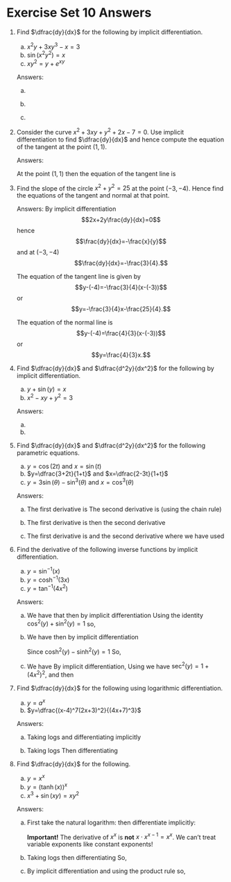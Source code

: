 # Exercise Set 10 Answers {.unlisted .unnumbered}

1. Find $\dfrac{dy}{dx}$ for the following by implicit differentiation.

    a. $x^2y+3xy^3-x=3$
    a. $\sin(x^2y^2)=x$
    a. $xy^2=y+e^{xy}$

    Answers:

    a. \begin{align*}
        2xy+x^2\frac{dy}{dx}+3y^3+9xy^2\frac{dy}{dx}-1&=0\\
        (x^2+9xy^2)\frac{dy}{dx}&=1-2xy-3y^3\\
        \frac{dy}{dx}&=\frac{1-2xy-3y^3}{x^2+9xy^2}
        \end{align*}

    a. \begin{align*}
        \cos(x^2y^2)\left(2xy^2+2x^2y\frac{dy}{dx}\right)&=1\\
        \frac{dy}{dx}&=\frac{1-2xy^2\cos(x^2y^2)}{2x^2y\cos(x^2y^2)}
        \end{align*}

    a. \begin{align*}
        \frac{d}{dx}(xy^2)&=\frac{d}{dx}(y+e^{xy})\\
        2xy\frac{dy}{dx}+y^2&=\frac{dy}{dx}+\frac{d}{dx}e^{xy}\\
        2xy\frac{dy}{dx}+y^2&=\frac{dy}{dx}+e^{xy}\frac{d}{dx}(xy)\\
        2xy\frac{dy}{dx}+y^2&=\frac{dy}{dx}+e^{xy}\left(x\frac{dy}{dx}+y\right)\\
        2xy\frac{dy}{dx}-xe^{xy}\frac{dy}{dx}-\frac{dy}{dx}&=ye^{xy}-y^2\\
        \frac{dy}{dx}(2xy-xe^{xy}-1)&=ye^{xy}-y^2\\
        \frac{dy}{dx}&=\frac{ye^{xy}-y^2}{(2xy-1-xe^{xy})}.
        \end{align*}

1. Consider the curve $x^2+3xy+y^2+2x-7=0$. Use implicit differentiation to find $\dfrac{dy}{dx}$ and hence compute the equation of the tangent at the point $(1,1)$.

    Answers:

    \begin{align*}
    2x+3y+3x\frac{dy}{dx}+2\frac{dy}{dx}+2&=0\\
    \frac{dy}{dx}&=-\frac{2x+3y+2}{3x+2}.\\
    \end{align*}
    At the point $(1,1)$
    \begin{equation*}
    \frac{dy}{dx}\Bigr|_{\substack{(1,1)}}=-\frac{2+3+2}{3+2}=-\frac{7}{5}
    \end{equation*}
    then the equation of the tangent line is
    \begin{equation*}
    y=1-\frac{7}{5}(x-1).
    \end{equation*}

1. Find the slope of the circle $x^2+y^2=25$ at the point $(-3,-4)$. Hence find the equations of the tangent and normal at that point.

    Answers:
    By implicit differentiation
    $$2x+2y\frac{dy}{dx}=0$$
    hence
    $$\frac{dy}{dx}=-\frac{x}{y}$$
    and at $(-3,-4)$
    $$\frac{dy}{dx}=-\frac{3}{4}.$$

    The equation of the tangent line is given by
    $$y-(-4)=-\frac{3}{4}(x-(-3))$$
    or
    $$y=-\frac{3}{4}x-\frac{25}{4}.$$

    The equation of the normal line is
    $$y-(-4)=\frac{4}{3}(x-(-3))$$
    or
    $$y=\frac{4}{3}x.$$    

1. Find $\dfrac{dy}{dx}$ and $\dfrac{d^2y}{dx^2}$ for the following by implicit differentiation.
    a. $y+\sin(y)=x$
    a. $x^2-xy+y^2=3$

    Answers:

    a. \begin{align*}
        \frac{dy}{dx}+\cos(y)\frac{dy}{dx}&=1\\
        \frac{dy}{dx}&=\frac{1}{1+\cos(y)}
        \end{align*}
    a. \begin{align*}
        2x-y-x\frac{dy}{dx}+2y\frac{dy}{dx}&=0\\
        (x-2y)\frac{dy}{dx}&=2x-y\\
        \frac{dy}{dx}&=\frac{2x-y}{x-2y}
        \end{align*}


1. Find $\dfrac{dy}{dx}$ and $\dfrac{d^2y}{dx^2}$ for the following parametric equations.
    a. $y=\cos(2t)$ and $x=\sin(t)$
    a. $y=\dfrac{3+2t}{1+t}$ and $x=\dfrac{2-3t}{1+t}$
    a. $y=3\sin(\theta)-\sin^3(\theta)$ and $x=\cos^3(\theta)$

    Answers:

    a. \begin{align*}
        \frac{dy}{dt}=-2\sin(2t)&&\frac{dx}{dt}=\cos(t)
        \end{align*}
        The first derivative is
        \begin{align*}
        \frac{dy}{dx}&=\frac{\dfrac{dy}{dt}}{\dfrac{dx}{dt}}\\
        &=\frac{-2\sin(2t)}{\cos(t)}\\
        &=\frac{-4\sin(t)\cos(t)}{\cos(t)}\\
        &=-4\sin(t).
        \end{align*}
        The second derivative is (using the chain rule)
        \begin{align*}
        \frac{d^2y}{dx^2}&=\frac{d}{dt}\left(\frac{dy}{dx}\right)\frac{dt}{dx}\\
        &=\frac{d}{dt}(-4\sin(t))\cdot \frac{1}{\cos(t)}\\
        &=-4\cos(t)\cdot \frac{1}{\cos(t)}\\
        &=-4.
        \end{align*}

    a. \begin{align*}
        \frac{dy}{dt}=-\frac{1}{(1+t)^2}&&\frac{dx}{dt}=-\frac{5}{(1+t)^2}
        \end{align*}
        The first derivative is
        \begin{align*}
        \frac{dy}{dx}&=\frac{\dfrac{dy}{dt}}{\dfrac{dx}{dt}}\\
        &=\frac{1}{(1+t)^2}\cdot \frac{(1+t)^2}{5}\\
        =\frac{1}{5}
        \end{align*}
        then the second derivative
        \begin{equation*}
        \frac{d^2y}{dx^2}=0.
        \end{equation*}

    a. \begin{align*}
        \frac{dy}{d\theta}=3\cos^3(\theta)&&\frac{dx}{d\theta}=-3\cos^2(\theta)\sin(\theta)
        \end{align*}
        The first derivative is
        \begin{align*}
        \frac{dy}{dx}&=\frac{\dfrac{dy}{d\theta}}{\dfrac{dx}{d\theta}}\\
        &=\frac{3\cos^3(\theta)}{-3\cos^2(\theta)\sin(\theta)}\\
        &=-\cot(t)
        \end{align*}
        and the second derivative
        \begin{align*}
        \frac{d^2y}{dx^2}&=\frac{d}{d\theta}\left(\frac{dy}{dx}\right)\frac{d\theta}{dx}\\
        &=\frac{d}{d\theta}(-\cot(t))\cdot \frac{1}{-3\cos^2(\theta)\sin(\theta)}\\
        &=\frac{1}{\sin^2(\theta)}\cdot \frac{1}{-3\cos^2(\theta)\sin(\theta)}\\
        &=\frac{-1}{3\cos^2(\theta)\sin^3(\theta)},
        \end{align*}
        where we have used
        \begin{align*}
        \frac{d}{d\theta}(-\cot(t))&=\frac{d}{d\theta}\frac{-\cos(\theta)}{\sin(\theta)}\\
        &=\frac{\sin(\theta)\sin(\theta)-(-\cos(\theta))\cos(\theta)}{\sin^2(\theta)}\\
        &=\frac{1}{\sin^2(\theta)}.
        \end{align*}

1. Find the derivative of the following inverse functions by implicit differentiation.
    a. $y=\sin^{-1}(x)$
    a. $y=\cosh^{-1}(3x)$
    a. $y=\tan^{-1}(4x^2)$

    Answers:

    a. We have that
        \begin{equation*}
        \sin(y)=x
        \end{equation*}
        then by implicit differentiation
        \begin{align*}
        \cos(y)\dfrac{dy}{dx}=1\\
        \dfrac{dy}{dx}=\dfrac{1}{\cos(y)}.
        \end{align*}
        Using the identity $\cos^2(y)+\sin^2(y)=1$
        \begin{align*}
        \cos(y)&=\sqrt{1-\sin^2(y)}\\
        &=\sqrt{1-x^2}
        \end{align*}
        so,
        \begin{equation*}
        \dfrac{dy}{dx}=\dfrac{1}{\sqrt{1-x^2}}.
        \end{equation*}

    a. We have
        \begin{equation*}
        \cosh(y)=3x
        \end{equation*}
        then by implicit differentiation
        \begin{align*}
        \sinh(y)\dfrac{dy}{dx}&=3\\
        \dfrac{dy}{dx}&=\dfrac{3}{\sinh(y)}.
        \end{align*}

        Since $\cosh^2(y)-\sinh^2(y)=1$
        \begin{equation*}
        \sinh(y)=\sqrt{\cosh^2(y)-1}=\sqrt{(3x)^2-1}.
        \end{equation*}
        So,
        \begin{equation*}
        \dfrac{dy}{dx}=\frac{3}{\sqrt{9x^2-1}}.
        \end{equation*}


    a. We have
        \begin{equation*}
        \tan(y)=4x^2.
        \end{equation*}
        By implicit differentiation,
        \begin{align*}
        \sec^2(y)\dfrac{dy}{dx}&=8x\\
        \dfrac{dy}{dx}&=\dfrac{8x}{\sec^2(y)}
        \end{align*}
        Using
        \begin{align*}
        \cos^2(y)+\sin^2(y)&=1\\
        1+\tan^2(y)&=\sec^2(y)
        \end{align*}
        we have $\sec^2(y)=1+(4x^2)^2$, and then
        \begin{equation*}
        \dfrac{dy}{dx}=\dfrac{8x}{1+16x^4}.
        \end{equation*}

1. Find $\dfrac{dy}{dx}$ for the following using logarithmic differentiation.
    a. $y=a^x$
    a. $y=\dfrac{(x-4)^7(2x+3)^2}{(4x+7)^3}$


    Answers:

    a. Taking logs and differentiating implicitly
        \begin{align*}
        \ln(y)=\ln(a^x)&=x\ln(a)\\
        \frac{1}{y}\dfrac{dy}{dx}&=\ln(a)\\
        \dfrac{dy}{dx}&=y\ln(a)\\
        \dfrac{dy}{dx}&=a^x\ln(a).
        \end{align*}
    
    a. Taking logs
        \begin{align*}
        \ln(y)&=\ln\left[\dfrac{(x-4)^7(2x+3)^2}{(4x+7)^3}\right]\\
        &=\ln(x-4)^7+\ln(2x+3)^2-\ln(4x+7)^3\\
        &=7\ln(x-4)+2\ln(2x+3)-3\ln(4x+7)
        \end{align*}
        Then differentiating
        \begin{align*}
        \frac{1}{y}\dfrac{dy}{dx}&=\frac{7}{x-4}+\frac{2}{2x+3}\cdot 2-\frac{3}{4x-7}\cdot 4\\
        \dfrac{dy}{dx}&=\dfrac{(x-4)^7(2x+3)^2}{(4x+7)^3}\left[ \frac{7}{x-4}+\frac{4}{2x+3}-\frac{12}{4x-7}\right]
        \end{align*}


1. Find $\dfrac{dy}{dx}$ for the following.
    a. $y=x^x$
    a. $y=(\tanh(x))^x$
    a. $x^3+\sin(xy)=xy^2$

    Answers:

    a. First take the natural logarithm:
        \begin{equation*}
        \ln(y)=x\ln(x),
        \end{equation*}
        then differentiate implicitly:
        \begin{align*}
        \frac{d}{dx}(\ln(y))&=\frac{d}{dx}(x\ln(x))\\
        \frac{1}{y}\frac{dy}{dx}&=\frac{dx}{dx}\ln(x)+x\frac{d}{dx}\ln(x)\\
        \frac{1}{y}\frac{dy}{dx}&=\ln(x)+x\frac{1}{x}\\
        \frac{dy}{dx}&=y(\ln(x)+1)=x^x(\ln(x)+1).
        \end{align*}

        **Important!** The derivative of $x^x$ is **not** $x\cdot x^{x-1}=x^x$. We can't treat variable exponents like constant exponents!

    a. Taking logs
        \begin{equation*}
        \ln(y)=x\ln(\tanh(x)),
        \end{equation*}
        then differentiating
        \begin{align*}
        \frac{1}{y}\dfrac{dy}{dx}&=\ln(\tanh(x))+\frac{x}{\tanh(x)}\textrm{sech}^2(x)\\
        &=\ln(\tanh(x))+\frac{x\cosh(x)}{\sinh(x)\cosh^2(x)}\\
        &=\ln(\tanh(x))+\frac{x}{\sinh(x)\cosh(x)}\\
        &=\ln(\tanh(x))+\frac{2x}{\sinh(2x)}.\\
        \end{align*}
        So,
        \begin{equation*}
        \dfrac{dy}{dx}=(\tanh(x))^x\left[ \ln(\tanh(x))+\frac{2x}{\sinh(2x)}\right].
        \end{equation*}

    a. By implicit differentiation and using the product rule
        \begin{align*}
        3x^2+\cos(xy)\left(y+x\dfrac{dy}{dx} \right)&=y^2+2xy\dfrac{dy}{dx}\\
        3x^2+y\cos(xy)-y^2&=2xy\dfrac{dy}{dx}-x\cos(xy)\dfrac{dy}{dx}
        \end{align*}
        so,
        \begin{equation*}
        \dfrac{dy}{dx}=\frac{3x^2+y\cos(xy)-y^2}{2xy-x\cos(xy)}
        \end{equation*}